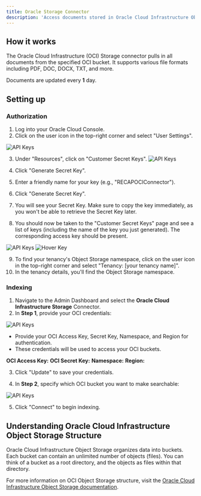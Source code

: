 ```yaml
---
title: Oracle Storage Connector
description: 'Access documents stored in Oracle Cloud Infrastructure Object Storage'
---
```


## How it works
The Oracle Cloud Infrastructure (OCI) Storage connector pulls in all documents from the specified OCI bucket. It supports various file formats including PDF, DOC, DOCX, TXT, and more.

Documents are updated every **1** day.

## Setting up

### Authorization

1. Log into your Oracle Cloud Console.
2. Click on the user icon in the top-right corner and select "User Settings".

![API Keys](/images/connectors/blob/oci/topbar.png)


3. Under "Resources", click on "Customer Secret Keys".
![API Keys](/images/connectors/blob/oci/apikeys.png)


4. Click "Generate Secret Key".
5. Enter a friendly name for your key (e.g., "RECAPOCIConnector").
6. Click "Generate Secret Key".
7. You will see your Secret Key. Make sure to copy the key immediately, as you won't be able to retrieve the Secret Key later.

8. You should now be taken to the "Customer Secret Keys" page and see a list of keys (including the name of the key you just generated). The corresponding access key should be present.

![API Keys](/images/connectors/blob/oci/secretkeys.png)
![Hover Key](/images/connectors/blob/oci/hoverkey.png)

9. To find your tenancy's Object Storage namespace, click on the user icon in the top-right corner and select "Tenancy: [your tenancy name]".
10. In the tenancy details, you'll find the Object Storage namespace.


### Indexing

1. Navigate to the Admin Dashboard and select the **Oracle Cloud Infrastructure Storage** Connector.
2. In **Step 1**, provide your OCI credentials:

![API Keys](/images/connectors/blob/oci/RECAP1.png)

* Provide your OCI Access Key, Secret Key, Namespace, and Region for authentication.
* These credentials will be used to access your OCI buckets.

**OCI Access Key:**
**OCI Secret Key:**
**Namespace:**
**Region:**

3. Click "Update" to save your credentials.

4. In **Step 2**, specify which OCI bucket you want to make searchable:

![API Keys](/images/connectors/blob/oci/RECAP2.png)


5. Click "Connect" to begin indexing.

## Understanding Oracle Cloud Infrastructure Object Storage Structure

Oracle Cloud Infrastructure Object Storage organizes data into buckets. Each bucket can contain an unlimited number of objects (files). You can think of a bucket as a root directory, and the objects as files within that directory.

For more information on OCI Object Storage structure, visit the [Oracle Cloud Infrastructure Object Storage documentation](https://docs.oracle.com/en-us/iaas/Content/Object/Concepts/objectstorageoverview.htm).